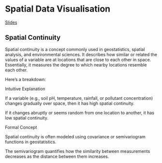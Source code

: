 # Spatial Data Visualisation {#sec-ch7}

[Slides](https://thiyanga-spatiotemporal.netlify.app/posts/spatial/spatial_analysis.pdf)

## Spatial Continuity

Spatial continuity is a concept commonly used in geostatistics, spatial analysis, and environmental sciences. It describes how similar or related the values of a variable are at locations that are close to each other in space. Essentially, it measures the degree to which nearby locations resemble each other.

Here’s a breakdown:

Intuitive Explanation

If a variable (e.g., soil pH, temperature, rainfall, or pollutant concentration) changes gradually over space, then it has high spatial continuity.

If it changes abruptly or seems random from one location to another, it has low spatial continuity.

Formal Concept

Spatial continuity is often modeled using covariance or semivariogram functions in geostatistics.

The semivariogram quantifies how the similarity between measurements decreases as the distance between them increases.

